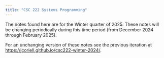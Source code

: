 ```yaml
---
title: "CSC 222 Systems Programming"
---
```


The notes found here are for the Winter quarter of 2025. These notes will be changing periodically during this time period (from December 2024 through February 2025).

For an unchanging version of these notes see the previous iteration at [https://jcoriell.github.io/csc222-winter-2024/](https://jcoriell.github.io/csc222-winter-2024/){target="_blank"}.